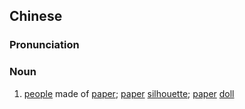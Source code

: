 {{also|纸人}}
==Chinese==
{{zh-forms|s=纸人}}

===Pronunciation===
{{zh-pron
|m=zhǐrén
|mn=qz,xm,zz:chóa-lâng
|cat=n
}}

===Noun===
{{zh-noun}}

# {{lb|zh|literary}} [[people]] made of [[paper]]; [[paper]] [[silhouette]]; [[paper]] [[doll]]